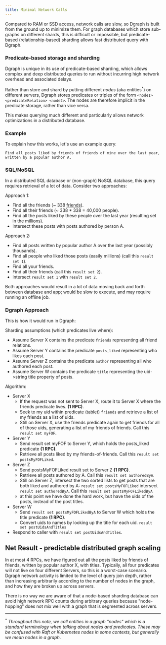 ```yaml
---
title: Minimal Network Calls
---
```


Compared to RAM or SSD access, network calls are slow, so Dgraph is built from
the ground up to minimize them. For graph databases which store sub-graphs on
different shards, this is difficult or impossible, but predicate-based
(relationship-based) sharding allows fast distributed query with Dgraph.

### Predicate-based storage and sharding

Dgraph is unique in its use of predicate-based sharding, which allows complex
and deep distributed queries to run without incurring high network overhead and
associated delays.

Rather than store and shard by putting different _nodes_ (aka
entities<sup>\*</sup>) on different servers, Dgraph stores predicates or triples
of the form `<node1> <predicateRelation> <node2>`. The nodes are therefore
implicit in the predicate storage, rather than vice versa.

This makes querying much different and particularly allows network optimizations
in a distributed database.

### Example

To explain how this works, let's use an example query:

`Find all posts liked by friends of friends of mine over the last year, written by a popular author A.`

### SQL/NoSQL

In a distributed SQL database or (non-graph) NoSQL database, this query requires
retrieval of a lot of data. Consider two approaches:

Approach 1:

- Find all the friends (~ 338
  [friends](https://www.pewresearch.org/fact-tank/2014/02/03/what-people-like-dislike-about-facebook/)).
- Find all their friends (~ 338 \* 338 = 40,000 people).
- Find all the posts liked by these people over the last year (resulting set in
  the millions).
- Intersect these posts with posts authored by person A.

Approach 2:

- Find all posts written by popular author A over the last year (possibly
  thousands).
- Find all people who liked those posts (easily millions) (call this
  `result set 1`).
- Find all your friends.
- Find all their friends (call this `result set 2`).
- Intersect `result set 1` with `result set 2`.

Both approaches wouild result in a lot of data moving back and forth between
database and app; would be slow to execute, and may require running an offline
job.

### Dgraph Approach

This is how it would run in Dgraph:

Sharding assumptions (which predicates live where):

- Assume Server X contains the predicate `friends` representing all friend
  relations.
- Assume Server Y contains the predicate `posts_liked` representing who likes
  each post.
- Assume Server Z contains the predicate `author` representing all who authored
  each post.
- Assume Server W contains the predicate `title` representing the uid->string
  title property of posts.

Algorithm:

- Server X
  - If the request was not sent to Server X, route it to Server X where the
    friends predicate lives. **(1 RPC)**.
  - Seek to my uid within predicate (tablet) `friends` and retrieve a list of my
    friends as a list of uids.
  - Still on Server X, use the friends predicate again to get friends for all of
    those uids, generating a list of my friends of friends. Call this
    `result set myFOF`.
- Server Y
  - Send result set myFOF to Server Y, which holds the posts_liked predicate
    **(1 RPC)**.
  - Retrieve all posts liked by my friends-of-friends. Call this
    `result set postsMyFOFLiked`.
- Server Z
  - Send postsMyFOFLiked result set to Server Z **(1 RPC)**.
  - Retrieve all posts authored by A. Call this `result set authoredByA`.
  - Still on Server Z, intersect the two sorted lists to get posts that are both
    liked and authored by A: `result set postsMyFOFLiked` intersect
    `result set authoredByA`. Call this `result set postsMyFOFLikedByA`
  - at this point we have done the hard work, but have the uids of the posts,
    instead of the post titles.
- Server W
  - Send `result set postsMyFOFLikedByA` to Server W which holds the title
    predicate **(1 RPC)**.
  - Convert uids to names by looking up the title for each uid.
    `result set postUidsAndTitles`
- Respond to caller with `result set postUidsAndTitles`.

## Net Result - predictable distributed graph scaling

In at most 4 RPCs, we have figured out all the posts liked by friends of
friends, written by popular author X, with titles. Typically, all four
predicates will not live on four different Servers, so this is a worst-case
scenario. Dgraph network activity is limited to the level of query join depth,
rather than increasing arbitrarily according to the number of nodes in the
graph, and how they are broken up across servers.

There is no way we are aware of that a node-based sharding database can avoid
high network RPC counts during arbitrary queries because "node-hopping" does not
mix well with a graph that is segmented across servers.

---

<sup>\*</sup> _Throughout this note, we call entities in a graph "nodes" which
is a standard terminology when talking about nodes and predicates. These may be
confused with Raft or Kubernetes nodes in some contexts, but generally we mean
nodes in a graph_.
